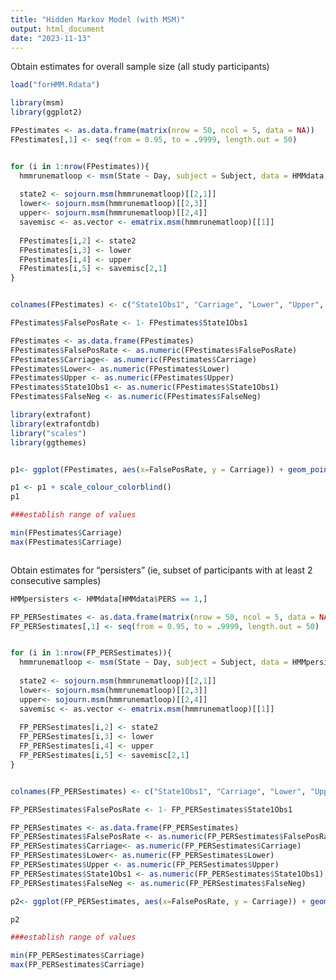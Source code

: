 ```yaml
---
title: "Hidden Markov Model (with MSM)"
output: html_document
date: "2023-11-13"
---
```


Obtain estimates for overall sample size (all study participants)  
```r
load("forHMM.Rdata")

library(msm)
library(ggplot2)

FPestimates <- as.data.frame(matrix(nrow = 50, ncol = 5, data = NA))
FPestimates[,1] <- seq(from = 0.95, to = .9999, length.out = 50)


for (i in 1:nrow(FPestimates)){
  hmmrunematloop <- msm(State ~ Day, subject = Subject, data = HMMdata, qmatrix = rbind(c(0.01, 0.01), c(0.01, 0.01)), ematrix = rbind(c(FPestimates[i,1], 1-FPestimates[i,1]), c(0.33, 0.66)), fixedpars = c(3))
  
  state2 <- sojourn.msm(hmmrunematloop)[[2,1]]
  lower<- sojourn.msm(hmmrunematloop)[[2,3]]
  upper<- sojourn.msm(hmmrunematloop)[[2,4]]
  savemisc <- as.vector <- ematrix.msm(hmmrunematloop)[[1]] 
  
  FPestimates[i,2] <- state2
  FPestimates[i,3] <- lower 
  FPestimates[i,4] <- upper
  FPestimates[i,5] <- savemisc[2,1]
}


colnames(FPestimates) <- c("State1Obs1", "Carriage", "Lower", "Upper", "FalseNeg")

FPestimates$FalsePosRate <- 1- FPestimates$State1Obs1

FPestimates <- as.data.frame(FPestimates)
FPestimates$FalsePosRate <- as.numeric(FPestimates$FalsePosRate)
FPestimates$Carriage<- as.numeric(FPestimates$Carriage)
FPestimates$Lower<- as.numeric(FPestimates$Lower)
FPestimates$Upper <- as.numeric(FPestimates$Upper)
FPestimates$State1Obs1 <- as.numeric(FPestimates$State1Obs1)
FPestimates$FalseNeg <- as.numeric(FPestimates$FalseNeg)

library(extrafont)
library(extrafontdb)
library("scales")
library(ggthemes)


p1<- ggplot(FPestimates, aes(x=FalsePosRate, y = Carriage)) + geom_point(aes(x = FalsePosRate, y = Carriage,  color = 'black')) + geom_errorbar(aes(ymin = Lower, ymax = Upper, width = 0.0001), color = 'grey') + coord_cartesian(xlim = c(0, .05)) +  ggtitle("Hidden Markov Model Estimates Using Maximum Likelihood Estimates") + scale_y_continuous(sec.axis = sec_axis(~ . *.001, name = "Estimated False Negative Rate")) + geom_point(aes(x = FalsePosRate, y = FalseNeg*1000, color = 'darkblue', fill = "white")) + theme(legend.position = "none", plot.title = element_text(hjust = 0.5),plot.subtitle = element_text(hjust = 1), plot.caption = element_text(hjust = 0), text =element_text(size=11), panel.background = element_blank()) + xlab("False Positive Rate") + scale_color_discrete((type = c("#0072B2", "#D55E00")), labels = c("Carriage Duration (Days)", "False Negative Rate")) + ylab ("Carriage Duration (Days)")

p1 <- p1 + scale_colour_colorblind()
p1

###establish range of values 

min(FPestimates$Carriage) 
max(FPestimates$Carriage) 



```
Obtain estimates for "persisters" (ie, subset of participants with at least 2 consecutive samples)

```r

HMMpersisters <- HMMdata[HMMdata$PERS == 1,]

FP_PERSestimates <- as.data.frame(matrix(nrow = 50, ncol = 5, data = NA))
FP_PERSestimates[,1] <- seq(from = 0.95, to = .9999, length.out = 50)


for (i in 1:nrow(FP_PERSestimates)){
  hmmrunematloop <- msm(State ~ Day, subject = Subject, data = HMMpersisters, qmatrix = rbind(c(0.01, 0.01), c(0.01, 0.01)), ematrix = rbind(c(FPestimates[i,1], 1-FPestimates[i,1]), c(0.33, 0.66)), fixedpars = c(3))
  
  state2 <- sojourn.msm(hmmrunematloop)[[2,1]]
  lower<- sojourn.msm(hmmrunematloop)[[2,3]]
  upper<- sojourn.msm(hmmrunematloop)[[2,4]]
  savemisc <- as.vector <- ematrix.msm(hmmrunematloop)[[1]] 
  
  FP_PERSestimates[i,2] <- state2
  FP_PERSestimates[i,3] <- lower 
  FP_PERSestimates[i,4] <- upper
  FP_PERSestimates[i,5] <- savemisc[2,1]
}


colnames(FP_PERSestimates) <- c("State1Obs1", "Carriage", "Lower", "Upper", "FalseNeg")

FP_PERSestimates$FalsePosRate <- 1- FP_PERSestimates$State1Obs1

FP_PERSestimates <- as.data.frame(FP_PERSestimates)
FP_PERSestimates$FalsePosRate <- as.numeric(FP_PERSestimates$FalsePosRate)
FP_PERSestimates$Carriage<- as.numeric(FP_PERSestimates$Carriage)
FP_PERSestimates$Lower<- as.numeric(FP_PERSestimates$Lower)
FP_PERSestimates$Upper <- as.numeric(FP_PERSestimates$Upper)
FP_PERSestimates$State1Obs1 <- as.numeric(FP_PERSestimates$State1Obs1)
FP_PERSestimates$FalseNeg <- as.numeric(FP_PERSestimates$FalseNeg)

p2<- ggplot(FP_PERSestimates, aes(x=FalsePosRate, y = Carriage)) + geom_point(aes(x = FalsePosRate, y = Carriage,  color = 'black')) + geom_errorbar(aes(ymin = Lower, ymax = Upper, width = 0.0001), color = 'grey') + coord_cartesian(xlim = c(0, .05)) +  ggtitle("Hidden Markov Model Estimates Using Maximum Likelihood Estimates") + scale_y_continuous(sec.axis = sec_axis(~ . *.001, name = "Estimated False Negative Rate")) + geom_point(aes(x = FalsePosRate, y = FalseNeg*1000, color = 'darkblue', fill = "white")) + theme(legend.position = "none", plot.title = element_text(hjust = 0.5),plot.subtitle = element_text(hjust = 1), plot.caption = element_text(hjust = 0), text =element_text(size=11), panel.background = element_blank()) + xlab("False Positive Rate") + scale_color_discrete(labels = c("Carriage Duration (Days)", "False Negative Rate")) + ylab ("Carriage Duration (Days)") + scale_colour_colorblind()

p2

###establish range of values 

min(FP_PERSestimates$Carriage) 
max(FP_PERSestimates$Carriage) 
```

